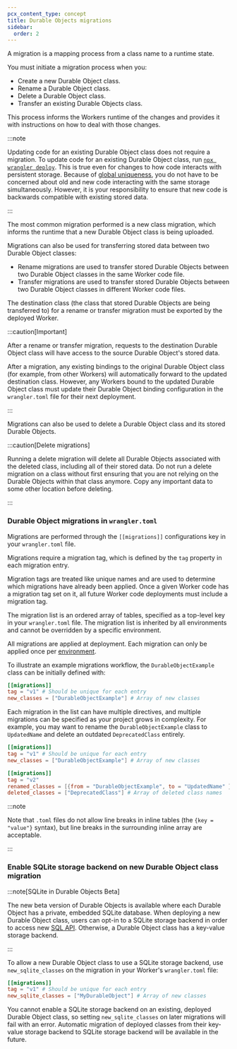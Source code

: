 ```yaml
---
pcx_content_type: concept
title: Durable Objects migrations
sidebar:
  order: 2
---
```



A migration is a mapping process from a class name to a runtime state.

You must initiate a migration process when you:

- Create a new <GlossaryTooltip term="Durable Object class">Durable Object class</GlossaryTooltip>.
- Rename a Durable Object class.
- Delete a Durable Object class.
- Transfer an existing Durable Objects class.

This process informs the Workers runtime of the changes and provides it with instructions on how to deal with those changes.

:::note

Updating code for an existing Durable Object class does not require a migration. To update code for an existing Durable Object class, run [`npx wrangler deploy`](/workers/wrangler/commands/#deploy). This is true even for changes to how code interacts with persistent storage. Because of [global uniqueness](/durable-objects/platform/known-issues/#global-uniqueness), you do not have to be concerned about old and new code interacting with the same storage simultaneously. However, it is your responsibility to ensure that new code is backwards compatible with existing stored data.

:::

The most common migration performed is a new class migration, which informs the runtime that a new Durable Object class is being uploaded.

Migrations can also be used for transferring stored data between two Durable Object classes:

- Rename migrations are used to transfer stored Durable Objects between two Durable Object classes in the same Worker code file.
- Transfer migrations are used to transfer stored Durable Objects between two Durable Object classes in different Worker code files.

The destination class (the class that stored Durable Objects are being transferred to) for a rename or transfer migration must be exported by the deployed Worker.

:::caution[Important]

After a rename or transfer migration, requests to the destination Durable Object class will have access to the source Durable Object's stored data.

After a migration, any existing bindings to the original Durable Object class (for example, from other Workers) will automatically forward to the updated destination class. However, any Workers bound to the updated Durable Object class must update their Durable Object binding configuration in the `wrangler.toml` file for their next deployment.

:::

Migrations can also be used to delete a Durable Object class and its stored Durable Objects.

:::caution[Delete migrations]

Running a delete migration will delete all Durable Objects associated with the deleted class, including all of their stored data. Do not run a delete migration on a class without first ensuring that you are not relying on the Durable Objects within that class anymore. Copy any important data to some other location before deleting.

:::

### Durable Object migrations in `wrangler.toml`

Migrations are performed through the `[[migrations]]` configurations key in your `wrangler.toml` file.

Migrations require a migration tag, which is defined by the `tag` property in each migration entry.

Migration tags are treated like unique names and are used to determine which migrations have already been applied. Once a given Worker code has a migration tag set on it, all future Worker code deployments must include a migration tag.

The migration list is an ordered array of tables, specified as a top-level key in your `wrangler.toml` file. The migration list is inherited by all environments and cannot be overridden by a specific environment.

All migrations are applied at deployment. Each migration can only be applied once per [environment](/durable-objects/reference/environments/).

To illustrate an example migrations workflow, the `DurableObjectExample` class can be initially defined with:


<WranglerConfig>

```toml
[[migrations]]
tag = "v1" # Should be unique for each entry
new_classes = ["DurableObjectExample"] # Array of new classes
```

</WranglerConfig>

Each migration in the list can have multiple directives, and multiple migrations can be specified as your project grows in complexity. For example, you may want to rename the `DurableObjectExample` class to `UpdatedName` and delete an outdated `DeprecatedClass` entirely.

<WranglerConfig>

```toml
[[migrations]]
tag = "v1" # Should be unique for each entry
new_classes = ["DurableObjectExample"] # Array of new classes

[[migrations]]
tag = "v2"
renamed_classes = [{from = "DurableObjectExample", to = "UpdatedName" }] # Array of rename directives
deleted_classes = ["DeprecatedClass"] # Array of deleted class names
```

</WranglerConfig>

:::note

Note that `.toml` files do not allow line breaks in inline tables (the `{key = "value"}` syntax), but line breaks in the surrounding inline array are acceptable.

:::

### Enable SQLite storage backend on new Durable Object class migration

:::note[SQLite in Durable Objects Beta]

The new beta version of Durable Objects is available where each Durable Object has a private, embedded SQLite database. When deploying a new Durable Object class, users can opt-in to a SQLite storage backend in order to access new [SQL API](/durable-objects/api/storage-api/#sqlexec). Otherwise, a Durable Object class has a key-value storage backend.

:::

To allow a new Durable Object class to use a SQLite storage backend, use `new_sqlite_classes` on the migration in your Worker's `wrangler.toml` file:

<WranglerConfig>

```toml
[[migrations]]
tag = "v1" # Should be unique for each entry
new_sqlite_classes = ["MyDurableObject"] # Array of new classes
```

</WranglerConfig>

You cannot enable a SQLite storage backend on an existing, deployed Durable Object class, so setting `new_sqlite_classes` on later migrations will fail with an error. Automatic migration of deployed classes from their key-value storage backend to SQLite storage backend will be available in the future.
